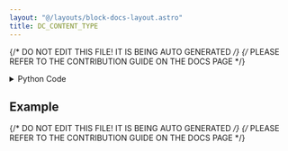 ```yaml
---
layout: "@/layouts/block-docs-layout.astro"
title: DC_CONTENT_TYPE
---
```


{/* DO NOT EDIT THIS FILE! IT IS BEING AUTO GENERATED */}
{/* PLEASE REFER TO THE CONTRIBUTION GUIDE ON THE DOCS PAGE */}


<PythonDocsDisplay docstring={docstring} />

<details>
<summary>Python Code</summary>

```python
from flojoy import flojoy, DataContainer, TextBlob


@flojoy()
def DC_CONTENT_TYPE(
    default: DataContainer,
) -> TextBlob:
    """The DC_CONTENT_TYPE node returns a TextBlob containing the type of the input DataContainer's content.

    Must use the TEXT_VIEW node to view the text.

    Returns
    -------
    DataContainer
        TextBlob: Type of the input DataContainer's content (e.g. float)
    """

    dc_type = str(default.type)

    match dc_type:
        case "OrderedPair":
            s = f"x: {type(default.x)}, \ny: {type(default.y)}"
        case "OrderedTriple":
            s = f"x: {type(default.x)}, \ny: {type(default.y)}, \nz: {type(default.z)}"
        case "Surface":
            s = f"x: {type(default.x)}, \ny: {type(default.y)}, \nz: {type(default.z)}"
        case "Vector":
            s = f"v: {type(default.v)}"
        case "Matrix":
            s = f"m: {type(default.m)}"
        case "Grayscale":
            s = f"m: {type(default.m)}"
        case "DataFrame":
            s = f"m: {type(default.m)}"
        case "Scalar":
            s = f"c: {type(default.c)}"
        case "Image":
            s = f"r: {type(default.r)}, \ng: {type(default.g)}, \nb: {type(default.b)}"
        case "TextBlob":
            s = f"text_blob: {type(default.text_blob)}"
        case _:
            raise TypeError(
                f"Unsupported DC type {dc_type}. Please add it to the node."
            )

    return TextBlob(text_blob=s)

```

[Find this Flojoy Block on GitHub](https://github.com/flojoy-ai/blocks/blob/main/blocks/EXTRACTORS/DEBUGGING/DC_CONTENT_TYPE/DC_CONTENT_TYPE.py)

</details>

## Example

<GetHelpWidget />

<AppDisplay app={app} blockName="DC_CONTENT_TYPE" client:visible />



{/* DO NOT EDIT THIS FILE! IT IS BEING AUTO GENERATED */}
{/* PLEASE REFER TO THE CONTRIBUTION GUIDE ON THE DOCS PAGE */}
